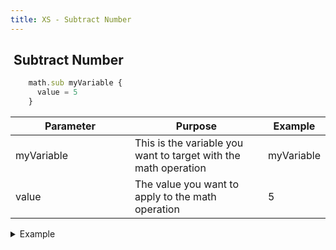 ```yaml
---
title: XS - Subtract Number
---
```


## <img src="../assets/docuBadge (10).png" alt="" data-size="line" /> **Subtract Number** <a href="#xs-sub" id="xs-sub"></a>

```javascript
    math.sub myVariable {
      value = 5
    }
```

<table><thead><tr><th width="175">Parameter</th><th>Purpose</th><th>Example</th></tr></thead><tbody><tr><td>myVariable</td><td>This is the variable you want to target with the math operation</td><td>myVariable</td></tr><tr><td>value</td><td>The value you want to apply to the math operation</td><td>5</td></tr></tbody></table>

<details>

<summary>Example</summary>

```javascript
    math.add myVariable {
      value = 5
    }
```

![](<../assets/CleanShot 2025-03-05 at 10.20.16.png>)

</details>
